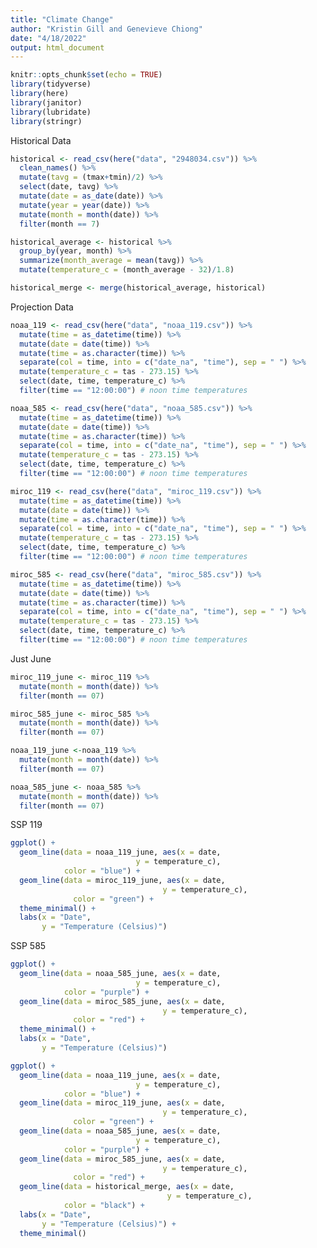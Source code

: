 ```yaml
---
title: "Climate Change"
author: "Kristin Gill and Genevieve Chiong"
date: "4/18/2022"
output: html_document
---
```


```r
knitr::opts_chunk$set(echo = TRUE)
library(tidyverse)
library(here)
library(janitor)
library(lubridate)
library(stringr)
```

Historical Data
```r
historical <- read_csv(here("data", "2948034.csv")) %>% 
  clean_names() %>% 
  mutate(tavg = (tmax+tmin)/2) %>% 
  select(date, tavg) %>% 
  mutate(date = as_date(date)) %>% 
  mutate(year = year(date)) %>% 
  mutate(month = month(date)) %>% 
  filter(month == 7)

historical_average <- historical %>% 
  group_by(year, month) %>% 
  summarize(month_average = mean(tavg)) %>% 
  mutate(temperature_c = (month_average - 32)/1.8)

historical_merge <- merge(historical_average, historical)
```

Projection Data
```r
noaa_119 <- read_csv(here("data", "noaa_119.csv")) %>% 
  mutate(time = as_datetime(time)) %>% 
  mutate(date = date(time)) %>% 
  mutate(time = as.character(time)) %>% 
  separate(col = time, into = c("date_na", "time"), sep = " ") %>%
  mutate(temperature_c = tas - 273.15) %>% 
  select(date, time, temperature_c) %>% 
  filter(time == "12:00:00") # noon time temperatures

noaa_585 <- read_csv(here("data", "noaa_585.csv")) %>% 
  mutate(time = as_datetime(time)) %>% 
  mutate(date = date(time)) %>% 
  mutate(time = as.character(time)) %>% 
  separate(col = time, into = c("date_na", "time"), sep = " ") %>%
  mutate(temperature_c = tas - 273.15) %>% 
  select(date, time, temperature_c) %>% 
  filter(time == "12:00:00") # noon time temperatures

miroc_119 <- read_csv(here("data", "miroc_119.csv")) %>% 
  mutate(time = as_datetime(time)) %>% 
  mutate(date = date(time)) %>% 
  mutate(time = as.character(time)) %>% 
  separate(col = time, into = c("date_na", "time"), sep = " ") %>%
  mutate(temperature_c = tas - 273.15) %>% 
  select(date, time, temperature_c) %>% 
  filter(time == "12:00:00") # noon time temperatures

miroc_585 <- read_csv(here("data", "miroc_585.csv")) %>% 
  mutate(time = as_datetime(time)) %>% 
  mutate(date = date(time)) %>% 
  mutate(time = as.character(time)) %>% 
  separate(col = time, into = c("date_na", "time"), sep = " ") %>%
  mutate(temperature_c = tas - 273.15) %>% 
  select(date, time, temperature_c) %>% 
  filter(time == "12:00:00") # noon time temperatures
```

Just June
```r
miroc_119_june <- miroc_119 %>% 
  mutate(month = month(date)) %>% 
  filter(month == 07)

miroc_585_june <- miroc_585 %>% 
  mutate(month = month(date)) %>% 
  filter(month == 07)

noaa_119_june <-noaa_119 %>% 
  mutate(month = month(date)) %>% 
  filter(month == 07)

noaa_585_june <- noaa_585 %>% 
  mutate(month = month(date)) %>% 
  filter(month == 07)
```

SSP 119
```r
ggplot() +
  geom_line(data = noaa_119_june, aes(x = date,
                            y = temperature_c),
            color = "blue") +
  geom_line(data = miroc_119_june, aes(x = date,
                                  y = temperature_c),
              color = "green") +
  theme_minimal() +
  labs(x = "Date",
       y = "Temperature (Celsius)")
```

SSP 585
```r
ggplot() +
  geom_line(data = noaa_585_june, aes(x = date,
                            y = temperature_c),
            color = "purple") +
  geom_line(data = miroc_585_june, aes(x = date,
                                  y = temperature_c),
              color = "red") +
  theme_minimal() +
  labs(x = "Date",
       y = "Temperature (Celsius)")
```

```r
ggplot() +
  geom_line(data = noaa_119_june, aes(x = date,
                            y = temperature_c),
            color = "blue") +
  geom_line(data = miroc_119_june, aes(x = date,
                                  y = temperature_c),
              color = "green") +
  geom_line(data = noaa_585_june, aes(x = date,
                            y = temperature_c),
            color = "purple") +
  geom_line(data = miroc_585_june, aes(x = date,
                                  y = temperature_c),
              color = "red") +
  geom_line(data = historical_merge, aes(x = date,
                                   y = temperature_c),
            color = "black") +
  labs(x = "Date",
       y = "Temperature (Celsius)") +
  theme_minimal()
```

